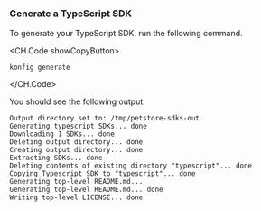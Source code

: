 ### Generate a TypeScript SDK

To generate your TypeScript SDK, run the following command.

<CH.Code showCopyButton>
```shell Terminal
konfig generate
```
</CH.Code>

You should see the following output.

```shell Terminal
Output directory set to: /tmp/petstore-sdks-out
Generating typescript SDKs... done
Downloading 1 SDKs... done
Deleting output directory... done
Creating output directory... done
Extracting SDKs... done
Deleting contents of existing directory "typescript"... done
Copying Typescript SDK to "typescript"... done
Generating top-level README.md...
Generating top-level README.md... done
Writing top-level LICENSE... done
```
